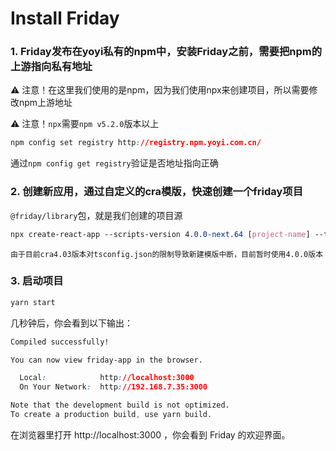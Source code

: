 
<Meta title="Overview/Getting Started" />

<style>{`
  .subheading {
    --mediumdark: '#999999';
    font-weight: 900;
    font-size: 13px;
    color: #999;
    letter-spacing: 6px;
    line-height: 24px;
    text-transform: uppercase;
    margin-bottom: 12px;
    margin-top: 40px;
  }

  .link-list {
    display: grid;
    grid-template-columns: 1fr;
    grid-template-rows: 1fr 1fr;
    row-gap: 10px;
  }

  @media (min-width: 620px) {
    .link-list {
      row-gap: 20px;
      column-gap: 20px;
      grid-template-columns: 1fr 1fr;
    }
  }

  @media all and (-ms-high-contrast:none) {
  .link-list {
      display: -ms-grid;
      -ms-grid-columns: 1fr 1fr;
      -ms-grid-rows: 1fr 1fr;
    }
  }

  .link-item {
    display: block;
    padding: 20px 30px 20px 15px;
    border: 1px solid #00000010;
    border-radius: 5px;
    transition: background 150ms ease-out, border 150ms ease-out, transform 150ms ease-out;
    color: #333333;
    display: flex;
    align-items: flex-start;
  }

  .link-item:hover {
    border-color: #1EA7FD50;
    transform: translate3d(0, -3px, 0);
    box-shadow: rgba(0, 0, 0, 0.08) 0 3px 10px 0;
  }

  .link-item:active {
    border-color: #1EA7FD;
    transform: translate3d(0, 0, 0);
  }

  .link-item strong {
    font-weight: 700;
    display: block;
    margin-bottom: 2px;
  }
  
  .link-item img {
    height: 40px;
    width: 40px;
    margin-right: 15px;
    flex: none;
  }

  .link-item span {
    font-size: 14px;
    line-height: 20px;
  }

  .tip {
    display: inline-block;
    border-radius: 1em;
    font-size: 11px;
    line-height: 12px;
    font-weight: 700;
    background: #E7FDD8;
    color: #66BF3C;
    padding: 4px 12px;
    margin-right: 10px;
    vertical-align: top;
  }

  .tip-wrapper {
    font-size: 13px;
    line-height: 20px;
    margin-top: 40px;
    margin-bottom: 40px;
  }

  .tip-wrapper code {
    font-size: 12px;
    display: inline-block;
  }

  
`}</style>

# Install Friday

### 1. Friday发布在yoyi私有的npm中，安装Friday之前，需要把npm的上游指向私有地址
⚠️ 注意！在这里我们使用的是npm，因为我们使用npx来创建项目，所以需要修改npm上游地址

⚠️ 注意！<code>npx</code>需要<code>npm v5.2.0</code>版本以上

```css dark
npm config set registry http://registry.npm.yoyi.com.cn/
```
通过<code>npm config get registry</code>验证是否地址指向正确

### 2. 创建新应用，通过自定义的cra模版，快速创建一个friday项目
<code>@friday/library</code>包，就是我们创建的项目源


```css dark
npx create-react-app --scripts-version 4.0.0-next.64 [project-name] --template @friday/library
```
`由于目前cra4.03版本对tsconfig.json的限制导致新建模版中断，目前暂时使用4.0.0版本`
### 3. 启动项目
```css dark
yarn start 

```
几秒钟后，你会看到以下输出： 

```css dark
Compiled successfully!

You can now view friday-app in the browser.

  Local:            http://localhost:3000
  On Your Network:  http://192.168.7.35:3000

Note that the development build is not optimized.
To create a production build, use yarn build.

```
在浏览器里打开 http://localhost:3000 ，你会看到 Friday 的欢迎界面。
